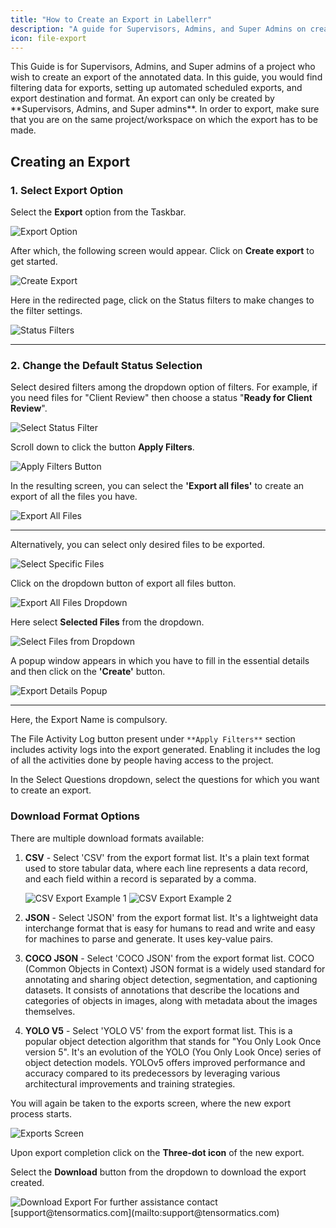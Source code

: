 ```yaml
---
title: "How to Create an Export in Labellerr"
description: "A guide for Supervisors, Admins, and Super Admins on creating exports of annotated data, including filtering, scheduling, and selecting formats."
icon: file-export
---
```


<Note>
This Guide is for Supervisors, Admins, and Super admins of a project who wish to create an export of the annotated data. In this guide, you would find filtering data for exports, setting up automated scheduled exports, and export destination and format.
</Note>

<Info>
An export can only be created by **Supervisors, Admins, and Super admins**. In order to export, make sure that you are on the same project/workspace on which the export has to be made.
</Info>

## Creating an Export

### 1. Select Export Option

Select the **Export** option from the Taskbar.

<Frame>
  <img src="https://d24lr4zqs1tgqh.cloudfront.net/6d24ba8d-8656-4a8b-9a87-b886fa0e46e8.jpg" alt="Export Option" />
</Frame>

After which, the following screen would appear. Click on **Create export** to get started.

<Frame>
  <img src="https://d24lr4zqs1tgqh.cloudfront.net/b3615ac3-65ca-4181-af18-f2478f917ad0.jpg" alt="Create Export" />
</Frame>

Here in the redirected page, click on the Status filters to make changes to the filter settings.

<Frame>
  <img src="https://d24lr4zqs1tgqh.cloudfront.net/a8948fb6-ee0e-4888-a540-fa7bc0c6af33.jpg" alt="Status Filters" />
</Frame>

---

### 2. Change the Default Status Selection

Select desired filters among the dropdown option of filters. For example, if you need files for "Client Review" then choose a status "**Ready for Client Review**".

<Frame>
  <img src="https://d24lr4zqs1tgqh.cloudfront.net/ea9cc369-424c-435e-a2f7-8209287dab61.jpg" alt="Select Status Filter" />
</Frame>

Scroll down to click the button **Apply Filters**.

<Frame>
  <img src="https://d24lr4zqs1tgqh.cloudfront.net/44755272-99d1-4c18-9304-54e7aaecd88c.jpg" alt="Apply Filters Button" />
</Frame>

In the resulting screen, you can select the **'Export all files'** to create an export of all the files you have.

<Frame>
  <img src="https://d24lr4zqs1tgqh.cloudfront.net/47bec2d9-3c37-4a7a-994b-3d4ffb1665b3.jpg" alt="Export All Files" />
</Frame>

---

Alternatively, you can select only desired files to be exported.

<Frame>
  <img src="https://d24lr4zqs1tgqh.cloudfront.net/74af6b5a-25eb-42f5-8169-98307ab83d2e.jpg" alt="Select Specific Files" />
</Frame>

Click on the dropdown button of export all files button.

<Frame>
  <img src="https://d24lr4zqs1tgqh.cloudfront.net/a15cd0af-7326-41c6-a048-1140ac0152b3.jpg" alt="Export All Files Dropdown" />
</Frame>

Here select **Selected Files** from the dropdown.

<Frame>
  <img src="https://d24lr4zqs1tgqh.cloudfront.net/e6cbac2f-1a14-4907-b1a0-126b8a8dbfbe.jpg" alt="Select Files from Dropdown" />
</Frame>

A popup window appears in which you have to fill in the essential details and then click on the **'Create'** button.

<Frame>
  <img src="https://d24lr4zqs1tgqh.cloudfront.net/e01f9f2c-b93a-45b9-b43b-c71ca0d072c9.jpg" alt="Export Details Popup" />
</Frame>

---

Here, the Export Name is compulsory.

The File Activity Log button present under `**Apply Filters**` section includes activity logs into the export generated. Enabling it includes the log of all the activities done by people having access to the project.

In the Select Questions dropdown, select the questions for which you want to create an export.

### Download Format Options

There are multiple download formats available:

1.  **CSV** - Select 'CSV' from the export format list. It's a plain text format used to store tabular data, where each line represents a data record, and each field within a record is separated by a comma.

    <CardGroup cols={2}>
      <Card>
        <Frame>
          <img src="https://d24lr4zqs1tgqh.cloudfront.net/621ef197-3568-4ccd-a376-25c30edd7bbe.jpg" alt="CSV Export Example 1" />
        </Frame>
      </Card>
      <Card>
        <Frame>
          <img src="https://d24lr4zqs1tgqh.cloudfront.net/82e79e21-6dc5-41d0-885b-3f534c57a313.jpg" alt="CSV Export Example 2" />
        </Frame>
      </Card>
    </CardGroup>

2.  **JSON** - Select 'JSON' from the export format list. It's a lightweight data interchange format that is easy for humans to read and write and easy for machines to parse and generate. It uses key-value pairs.

3.  **COCO JSON** - Select 'COCO JSON' from the export format list. COCO (Common Objects in Context) JSON format is a widely used standard for annotating and sharing object detection, segmentation, and captioning datasets. It consists of annotations that describe the locations and categories of objects in images, along with metadata about the images themselves.

4.  **YOLO V5** - Select 'YOLO V5' from the export format list. This is a popular object detection algorithm that stands for "You Only Look Once version 5". It's an evolution of the YOLO (You Only Look Once) series of object detection models. YOLOv5 offers improved performance and accuracy compared to its predecessors by leveraging various architectural improvements and training strategies.

You will again be taken to the exports screen, where the new export process starts.

<Frame>
  <img src="https://d24lr4zqs1tgqh.cloudfront.net/9e127e43-56ba-4e52-83be-5ce18c290d34.jpg" alt="Exports Screen" />
</Frame>

Upon export completion click on the **Three-dot icon** of the new export.

Select the **Download** button from the dropdown to download the export created.

<Frame>
  <img src="https://d24lr4zqs1tgqh.cloudfront.net/d8bbe83d-e280-4312-a263-f243280c72b5.jpg" alt="Download Export" />
</Frame>

<Note>
For further assistance contact [support@tensormatics.com](mailto:support@tensormatics.com)
</Note>

